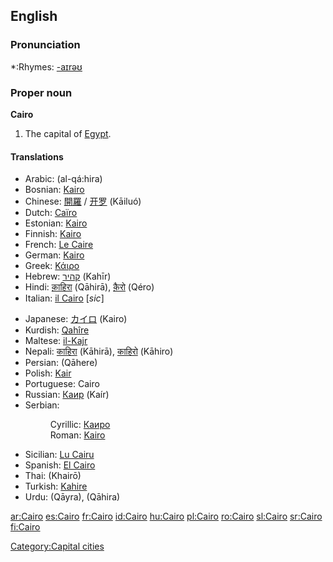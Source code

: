 ==English==
{{wikipedia}}

===Pronunciation===
*:Rhymes: [[Rhymes:English:-aɪrəʊ|-aɪrəʊ]]

===Proper noun===
'''Cairo'''
# The capital of [[Egypt]].

====Translations====
{{top}}
*Arabic: {{ARchar|[[القاهرة]]}} (al-qá:hira) {{f}}
*Bosnian: [[Kairo#Bosnian|Kairo]] {{m}}
*Chinese: [[開羅]] / [[开罗]] (Kāiluó)
*Dutch: [[Caïro]] {{n}}
*Estonian: [[Kairo]]
*Finnish: [[Kairo]]
*French: [[Le Caire]] {{m}}
*German: [[Kairo]]
*Greek: [[Κάιρο]]
*Hebrew: [[קהיר]] (Kahīr)
*Hindi: [[क़ाहिरा]] (Qāhirā), [[क़ैरो]] (Qéro)
*Italian: [[il Cairo]] {{f}} [''sic'']
{{mid}}
*Japanese: [[カイロ]] (Kairo)
*Kurdish: [[Qahîre]]
*Maltese: [[il-Kajr]]
*Nepali: [[काहिरा]] (Kāhirā), [[काहिरो]] (Kāhiro)
*Persian: {{FAchar|[[قاهره]]}} (Qāhere)
*Polish: [[Kair]] {{m}}
*Portuguese: Cairo {{m}}
*Russian: [[Каир]] (Kaír) {{m}}
*Serbian:
*:Cyrillic: [[Каиро#Serbian|Каиро]] {{m}}
*:Roman: [[Kairo#Serbian|Kairo]] {{m}}
*Sicilian: [[Cairu|Lu Cairu]] {{m}}
*Spanish: [[El Cairo]] {{m}}
*Thai: {{THchar|[[ไคโร]]}} (Khairō)
*Turkish: [[Kahire]]
*Urdu: {{URchar|[[قائرہ]]}} (Qāyra), {{URchar|[[قاہرہ]]}} (Qāhira)
{{bottom}}

[[Category:Capital cities]]

[[ar:Cairo]]
[[es:Cairo]]
[[fr:Cairo]]
[[id:Cairo]]
[[hu:Cairo]]
[[pl:Cairo]]
[[ro:Cairo]]
[[sl:Cairo]]
[[sr:Cairo]]
[[fi:Cairo]]